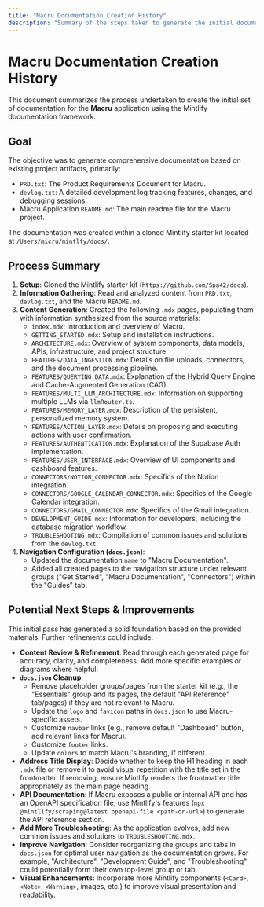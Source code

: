 ```yaml
---
title: "Macru Documentation Creation History"
description: "Summary of the steps taken to generate the initial documentation for the Macru application."
---
```


# Macru Documentation Creation History

This document summarizes the process undertaken to create the initial set of documentation for the **Macru** application using the Mintlify documentation framework.

## Goal

The objective was to generate comprehensive documentation based on existing project artifacts, primarily:
*   `PRD.txt`: The Product Requirements Document for Macru.
*   `devlog.txt`: A detailed development log tracking features, changes, and debugging sessions.
*   Macru Application `README.md`: The main readme file for the Macru project.

The documentation was created within a cloned Mintlify starter kit located at `/Users/micru/mintlfy/docs/`.

## Process Summary

1.  **Setup**: Cloned the Mintlify starter kit (`https://github.com/Spa42/docs`).
2.  **Information Gathering**: Read and analyzed content from `PRD.txt`, `devlog.txt`, and the Macru `README.md`.
3.  **Content Generation**: Created the following `.mdx` pages, populating them with information synthesized from the source materials:
    *   `index.mdx`: Introduction and overview of Macru.
    *   `GETTING_STARTED.mdx`: Setup and installation instructions.
    *   `ARCHITECTURE.mdx`: Overview of system components, data models, APIs, infrastructure, and project structure.
    *   `FEATURES/DATA_INGESTION.mdx`: Details on file uploads, connectors, and the document processing pipeline.
    *   `FEATURES/QUERYING_DATA.mdx`: Explanation of the Hybrid Query Engine and Cache-Augmented Generation (CAG).
    *   `FEATURES/MULTI_LLM_ARCHITECTURE.mdx`: Information on supporting multiple LLMs via `llmRouter.ts`.
    *   `FEATURES/MEMORY_LAYER.mdx`: Description of the persistent, personalized memory system.
    *   `FEATURES/ACTION_LAYER.mdx`: Details on proposing and executing actions with user confirmation.
    *   `FEATURES/AUTHENTICATION.mdx`: Explanation of the Supabase Auth implementation.
    *   `FEATURES/USER_INTERFACE.mdx`: Overview of UI components and dashboard features.
    *   `CONNECTORS/NOTION_CONNECTOR.mdx`: Specifics of the Notion integration.
    *   `CONNECTORS/GOOGLE_CALENDAR_CONNECTOR.mdx`: Specifics of the Google Calendar integration.
    *   `CONNECTORS/GMAIL_CONNECTOR.mdx`: Specifics of the Gmail integration.
    *   `DEVELOPMENT_GUIDE.mdx`: Information for developers, including the database migration workflow.
    *   `TROUBLESHOOTING.mdx`: Compilation of common issues and solutions from the `devlog.txt`.
4.  **Navigation Configuration (`docs.json`)**:
    *   Updated the documentation `name` to "Macru Documentation".
    *   Added all created pages to the navigation structure under relevant groups ("Get Started", "Macru Documentation", "Connectors") within the "Guides" tab.

## Potential Next Steps & Improvements

This initial pass has generated a solid foundation based on the provided materials. Further refinements could include:

*   **Content Review & Refinement**: Read through each generated page for accuracy, clarity, and completeness. Add more specific examples or diagrams where helpful.
*   **`docs.json` Cleanup**:
    *   Remove placeholder groups/pages from the starter kit (e.g., the "Essentials" group and its pages, the default "API Reference" tab/pages) if they are not relevant to Macru.
    *   Update the `logo` and `favicon` paths in `docs.json` to use Macru-specific assets.
    *   Customize `navbar` links (e.g., remove default "Dashboard" button, add relevant links for Macru).
    *   Customize `footer` links.
    *   Update `colors` to match Macru's branding, if different.
*   **Address Title Display**: Decide whether to keep the H1 heading in each `.mdx` file or remove it to avoid visual repetition with the title set in the frontmatter. If removing, ensure Mintlify renders the frontmatter title appropriately as the main page heading.
*   **API Documentation**: If Macru exposes a public or internal API and has an OpenAPI specification file, use Mintlify's features (`npx @mintlify/scraping@latest openapi-file <path-or-url>`) to generate the API reference section.
*   **Add More Troubleshooting**: As the application evolves, add new common issues and solutions to `TROUBLESHOOTING.mdx`.
*   **Improve Navigation**: Consider reorganizing the groups and tabs in `docs.json` for optimal user navigation as the documentation grows. For example, "Architecture", "Development Guide", and "Troubleshooting" could potentially form their own top-level group or tab.
*   **Visual Enhancements**: Incorporate more Mintlify components (`<Card>`, `<Note>`, `<Warning>`, images, etc.) to improve visual presentation and readability. 